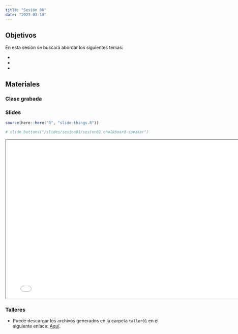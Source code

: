 ```yaml
---
title: "Sesión 08"
date: "2023-03-10"
---
```


## Objetivos

En esta sesión se buscará abordar los siguientes temas: 

-
-
-


## Materiales

::: {.panel-tabset}

### Clase grabada




### Slides

```r
source(here::here("R", "slide-things.R"))
```

```r
# slide_buttons("/slides/sesion01/sesion01_chalkboard-speaker")
```

```{=html}
<iframe width="780" height="500" src="../slides/sesion01/sesion01_chalkboard-speaker.html" title="Sesión 1 - Intro a R"></iframe>
```

### Talleres

- Puede descargar los archivos generados en la carpeta `taller01` en el siguiente enlace: [Aquí]().


:::



